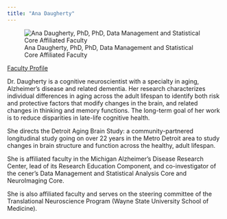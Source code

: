 ```yaml
---
title: "Ana Daugherty"
---
```

::: {.grid}

::: {.g-col-6}
![Ana Daugherty, PhD, PhD, Data Management and Statistical Core Affiliated Faculty](../images/daugherty_ana.jpg.jpg)
:::

::: {.g-col-6}
[Faculty Profile](https://wayne.edu/people/dy6149)      

Dr. Daugherty is a cognitive neuroscientist with a specialty in aging, Alzheimer's disease and related dementia. Her research characterizes individual differences in aging across the adult lifespan to identify both risk and protective factors that modify changes in the brain, and related changes in thinking and memory functions. The long-term goal of her work is to reduce disparities in late-life cognitive health.

She directs the Detroit Aging Brain Study: a community-partnered longitudinal study going on over 22 years in the Metro Detroit area to study changes in brain structure and function across the healthy, adult lifespan.

She is affiliated faculty in the Michigan Alzheimer's Disease Research Center, lead of its Research Education Component, and co-investigator of the cener's Data Management and Statistical Analysis Core and NeuroImaging Core.

She is also affiliated faculty and serves on the steering committee of the Translational Neuroscience Program (Wayne State University School of Medicine).

:::
:::